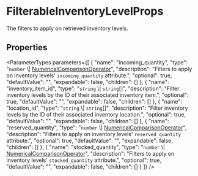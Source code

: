 
# FilterableInventoryLevelProps

The filters to apply on retrieved inventory levels.

## Properties

<ParameterTypes parameters={[
  {
    "name": "incoming_quantity",
    "type": "`number` \\| [NumericalComparisonOperator](medusa.NumericalComparisonOperator-1.mdx)",
    "description": "Filters to apply on inventory levels' `incoming_quantity` attribute.",
    "optional": true,
    "defaultValue": "",
    "expandable": false,
    "children": []
  },
  {
    "name": "inventory_item_id",
    "type": "`string` \\| `string`[]",
    "description": "Filter inventory levels by the ID of their associated inventory item.",
    "optional": true,
    "defaultValue": "",
    "expandable": false,
    "children": []
  },
  {
    "name": "location_id",
    "type": "`string` \\| `string`[]",
    "description": "Filter inventory levels by the ID of their associated inventory location.",
    "optional": true,
    "defaultValue": "",
    "expandable": false,
    "children": []
  },
  {
    "name": "reserved_quantity",
    "type": "`number` \\| [NumericalComparisonOperator](medusa.NumericalComparisonOperator-1.mdx)",
    "description": "Filters to apply on inventory levels' `reserved_quantity` attribute.",
    "optional": true,
    "defaultValue": "",
    "expandable": false,
    "children": []
  },
  {
    "name": "stocked_quantity",
    "type": "`number` \\| [NumericalComparisonOperator](medusa.NumericalComparisonOperator-1.mdx)",
    "description": "Filters to apply on inventory levels' `stocked_quantity` attribute.",
    "optional": true,
    "defaultValue": "",
    "expandable": false,
    "children": []
  }
]} />
